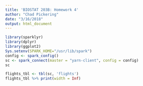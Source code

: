 ```yaml
---
title: 'BIOSTAT 203B: Homework 4'
author: "Chad Pickering"
date: "3/16/2018"
output: html_document
---
```


```r
library(sparklyr)
library(dplyr)
library(ggplot2)
Sys.setenv(SPARK_HOME="/usr/lib/spark")
config <- spark_config()
sc <- spark_connect(master = "yarn-client", config = config)
sc
```

```r
flights_tbl <- tbl(sc, 'flights')
flights_tbl %>% print(width = Inf)
```









